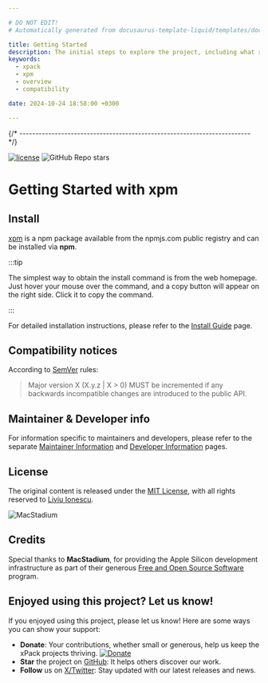 ```yaml
---

# DO NOT EDIT!
# Automatically generated from docusaurus-template-liquid/templates/docusaurus.

title: Getting Started
description: The initial steps to explore the project, including what xpacks are, the project's features, benefits, compatibility, and available documentation.
keywords:
  - xpack
  - xpm
  - overview
  - compatibility

date: 2024-10-24 18:58:00 +0300

---
```






{/* ------------------------------------------------------------------------ */}

[![license](https://img.shields.io/github/license/xpack/xpm-js.svg)](https://github.com/xpack/xpm-js/blob/xpack/LICENSE)
![GitHub Repo stars](https://img.shields.io/github/stars/xpack/xpm-js)

# Getting Started with xpm

<Overview />

## Install

[xpm](https://www.npmjs.com/package/xpm) is a npm package available
from the npmjs.com public registry and can be installed via **npm**.

:::tip

The simplest way to obtain the install command is from the web homepage.
Just hover your mouse over the command, and a copy button will appear
on the right side. Click it to copy the command.

:::

For detailed installation instructions, please refer to the
[Install Guide](/docs/install/) page.

<Status />

## Compatibility notices

According to [SemVer](https://semver.org) rules:

> Major version X (X.y.z | X > 0) MUST be incremented if any
backwards incompatible changes are introduced to the public API.

<Compatibility />



## Maintainer & Developer info

For information specific to maintainers and developers, please refer to
the separate
[Maintainer Information](/docs/maintainer/) and
[Developer Information](/docs/developer/)
pages.

## License

The original content is released under the
[MIT License](https://opensource.org/license/mit/),
with all rights reserved to
[Liviu Ionescu](https://github.com/ilg-ul).

<Link to="https://www.macstadium.com/"><img className="mac-stadium-img" alt="MacStadium" src="https://uploads-ssl.webflow.com/5ac3c046c82724970fc60918/5c019d917bba312af7553b49_MacStadium-developerlogo.png"></img></Link>

## Credits

Special thanks to **MacStadium**, for providing the Apple Silicon
development infrastructure as part of their generous
[Free and Open Source Software](https://www.macstadium.com/company/opensource)
program.

## Enjoyed using this project? Let us know!

If you enjoyed using this project, please let us know! Here are some ways you can show your support:

- **Donate**: Your contributions, whether small or generous, help us keep the xPack projects thriving. [![Donate](https://www.paypalobjects.com/en_US/i/btn/btn_donate_SM.gif)](https://www.paypal.com/donate/?hosted_button_id=5MFRG9ZRBETQ8)
- **Star** the project on [GitHub](https://github.com/xpack//): It helps others discover our work.
- **Follow** us on [X/Twitter](https://twitter.com/xpack_project/): Stay updated with our latest releases and news.
